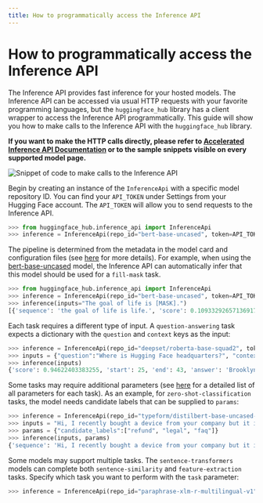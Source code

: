 ```yaml
---
title: How to programmatically access the Inference API
---
```


# How to programmatically access the Inference API

The Inference API provides fast inference for your hosted models. The Inference API can be accessed via usual HTTP requests with your favorite programming languages, but the `huggingface_hub` library has a client wrapper to access the Inference API programmatically. This guide will show you how to make calls to the Inference API with the `huggingface_hub` library.

**If you want to make the HTTP calls directly, please refer to [Accelerated Inference API Documentation](https://api-inference.huggingface.co/docs/python/html/index.html) or to the sample snippets visible on every supported model page.**

![Snippet of code to make calls to the Inference API](/docs/assets/hub/inference_api_snippet.png)

Begin by creating an instance of the `InferenceApi` with a specific model repository ID. You can find your `API_TOKEN` under Settings from your Hugging Face account. The `API_TOKEN` will allow you to send requests to the Inference API.

```python
>>> from huggingface_hub.inference_api import InferenceApi
>>> inference = InferenceApi(repo_id="bert-base-uncased", token=API_TOKEN)
```

The pipeline is determined from the metadata in the model card and configuration files (see [here](https://huggingface.co/docs/hub/main#how-is-a-models-type-of-inference-api-and-widget-determined) for more details). For example, when using the [bert-base-uncased](https://huggingface.co/bert-base-uncased) model, the Inference API can automatically infer that this model should be used for a `fill-mask` task.

```python
>>> from huggingface_hub.inference_api import InferenceApi
>>> inference = InferenceApi(repo_id="bert-base-uncased", token=API_TOKEN)
>>> inference(inputs="The goal of life is [MASK].")
[{'sequence': 'the goal of life is life.', 'score': 0.10933292657136917, 'token': 2166, 'token_str': 'life'}]
```

Each task requires a different type of input. A `question-answering` task expects a dictionary with the `question` and `context` keys as the input:

```python
>>> inference = InferenceApi(repo_id="deepset/roberta-base-squad2", token=API_TOKEN)
>>> inputs = {"question":"Where is Hugging Face headquarters?", "context":"Hugging Face is based in Brooklyn, New York. There is also an office in Paris, France."}
>>> inference(inputs)
{'score': 0.94622403383255, 'start': 25, 'end': 43, 'answer': 'Brooklyn, New York'}
```

Some tasks may require additional parameters (see [here](https://api-inference.huggingface.co/docs/python/html/detailed_parameters.html) for a detailed list of all parameters for each task). As an example, for `zero-shot-classification` tasks, the model needs candidate labels that can be supplied to `params`:

```python
>>> inference = InferenceApi(repo_id="typeform/distilbert-base-uncased-mnli", token=API_TOKEN)
>>> inputs = "Hi, I recently bought a device from your company but it is not working as advertised and I would like to get reimbursed!"
>>> params = {"candidate_labels":["refund", "legal", "faq"]}
>>> inference(inputs, params)
{'sequence': 'Hi, I recently bought a device from your company but it is not working as advertised and I would like to get reimbursed!', 'labels': ['refund', 'faq', 'legal'], 'scores': [0.9378499388694763, 0.04914155602455139, 0.013008488342165947]}
```

Some models may support multiple tasks. The `sentence-transformers` models can complete both `sentence-similarity` and `feature-extraction` tasks. Specify which task you want to perform with the `task` parameter:

```python
>>> inference = InferenceApi(repo_id="paraphrase-xlm-r-multilingual-v1", task="feature-extraction", token=API_TOKEN)
```